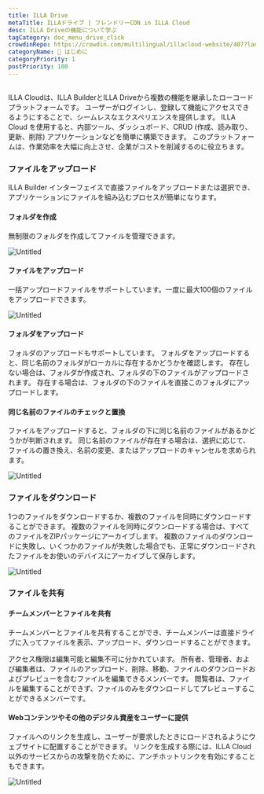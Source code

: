 ```yaml
---
title: ILLA Drive
metaTitle: ILLAドライブ | フレンドリーCDN in ILLA Cloud
desc: ILLA Driveの機能について学ぶ
tagCategory: doc_menu_drive_click
crowdinRepo: https://crowdin.com/multilingual/illacloud-website/407?languages=ja&filter=basic&value=0
categoryName: 👋 はじめに
categoryPriority: 1
postPriority: 100
---
```


## <h2 hidden>ILLAドライブとは</h2>

ILLA Cloudは、ILLA BuilderとILLA Driveから複数の機能を継承したローコードプラットフォームです。 ユーザーがログインし、登録して機能にアクセスできるようにすることで、シームレスなエクスペリエンスを提供します。 ILLA Cloud を使用すると、内部ツール、ダッシュボード、CRUD (作成、読み取り、更新、削除) アプリケーションなどを簡単に構築できます。 このプラットフォームは、作業効率を大幅に向上させ、企業がコストを削減するのに役立ちます。

### ファイルをアップロード

ILLA Builder インターフェイスで直接ファイルをアップロードまたは選択でき、アプリケーションにファイルを組み込むプロセスが簡単になります。

#### フォルダを作成

無制限のフォルダを作成してファイルを管理できます。 

![Untitled](https://cdn.illacloud.com/official-website/img/docs/drive/Untitled.png)

#### ファイルをアップロード

一括アップロードファイルをサポートしています。一度に最大100個のファイルをアップロードできます。

![Untitled](https://cdn.illacloud.com/official-website/img/docs/drive/Untitled%20(1).png)

#### フォルダをアップロード

フォルダのアップロードもサポートしています。 フォルダをアップロードすると、同じ名前のフォルダがローカルに存在するかどうかを確認します。 存在しない場合は、フォルダが作成され、フォルダの下のファイルがアップロードされます。 存在する場合は、フォルダの下のファイルを直接このフォルダにアップロードします。

#### 同じ名前のファイルのチェックと置換

ファイルをアップロードすると、フォルダの下に同じ名前のファイルがあるかどうかが判断されます。 同じ名前のファイルが存在する場合は、選択に応じて、ファイルの置き換え、名前の変更、またはアップロードのキャンセルを求められます。 

![Untitled](https://cdn.illacloud.com/official-website/img/docs/drive/Untitled%20(2).png)

### ファイルをダウンロード

1つのファイルをダウンロードするか、複数のファイルを同時にダウンロードすることができます。 複数のファイルを同時にダウンロードする場合は、すべてのファイルをZIPパッケージにアーカイブします。 複数のファイルのダウンロードに失敗し、いくつかのファイルが失敗した場合でも、正常にダウンロードされたファイルをお使いのデバイスにアーカイブして保存します。

![Untitled](https://cdn.illacloud.com/official-website/img/docs/drive/Untitled%20(3).png)

### ファイルを共有

#### チームメンバーとファイルを共有

チームメンバーとファイルを共有することができ、チームメンバーは直接ドライブに入ってファイルを表示、アップロード、ダウンロードすることができます。 

アクセス権限は編集可能と編集不可に分かれています。 所有者、管理者、および編集者は、ファイルのアップロード、削除、移動、ファイルのダウンロードおよびプレビューを含むファイルを編集できるメンバーです。 
閲覧者は、ファイルを編集することができず、ファイルのみをダウンロードしてプレビューすることができるメンバーです。 

#### Webコンテンツやその他のデジタル資産をユーザーに提供

ファイルへのリンクを生成し、ユーザーが要求したときにロードされるようにウェブサイトに配置することができます。 リンクを生成する際には、ILLA Cloud 以外のサービスからの攻撃を防ぐために、アンチホットリンクを有効にすることもできます。

![Untitled](https://cdn.illacloud.com/official-website/img/docs/drive/Untitled%20(4).png)
